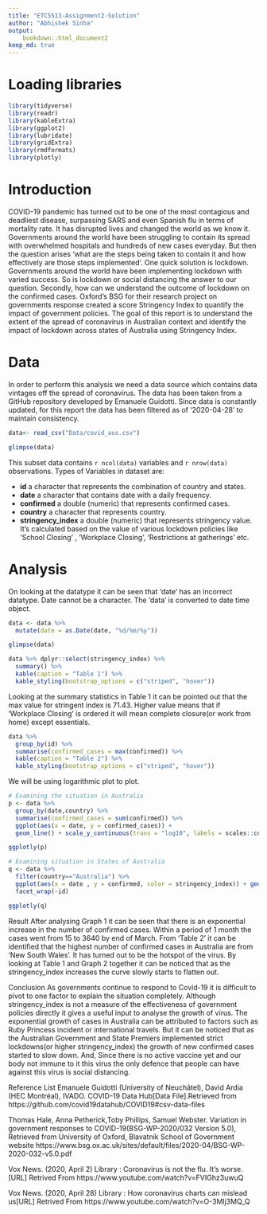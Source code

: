 ```yaml
---
title: "ETC5513-Assignment2-Solution"
author: "Abhishek Sinha"
output: 
    bookdown::html_document2
keep_md: true
---
```


# Loading libraries

```r
library(tidyverse)
library(readr)
library(kableExtra)
library(ggplot2)
library(lubridate)
library(gridExtra)
library(rmdformats)
library(plotly)
```

# Introduction
COVID-19 pandemic has turned out to be one of the most contagious and deadliest disease, surpassing SARS and even Spanish flu in terms of mortality rate. It has disrupted lives and changed the world as we know it. Governments around the world have been struggling to contain its spread with overwhelmed hospitals and hundreds of new cases everyday. But then the question arises ‘what are the steps being taken to contain it and how effectively are those steps implemented’. One quick solution is lockdown. Governments around the world have been implementing lockdown with varied success. So is lockdown or social distancing the answer to our question. 
Secondly, how can we understand the outcome of lockdown on the confirmed cases. Oxford’s BSG for their research project on governments response created a score Stringency Index to quantify the impact of government policies.
The goal of this report is to understand the extent of the spread of coronavirus in Australian context and identify the impact of lockdown across states of Australia using Stringency Index.

# Data
In order to perform this analysis we need a data source which contains data vintages off the spread of coronavirus. The data has been taken from a GitHub repository developed by Emanuele Guidotti. Since data is constantly updated, for this report the data has been filtered as of ‘2020-04-28’ to maintain consistency.

```r
data<- read_csv("Data/covid_aus.csv")
```

```r
glimpse(data)
```

This subset data contains `r ncol(data)` variables and `r nrow(data)` observations. Types of Variables in dataset are:

- **id** a character that represents the combination of country and states.
- **date** a character that contains date with a daily frequency.
- **confirmed** a double (numeric) that represents confirmed cases.
- **country** a character  that represents country.
- **stringency_index** a double (numeric) that represents stringency value. It's calculated based on the value of various lockdown policies like ‘School Closing’ , ‘Workplace Closing’, ‘Restrictions at gatherings’ etc. 

# Analysis

On looking at the datatype it can be seen that ‘date’ has an incorrect datatype. Date cannot be a character. The ‘data’ is converted to date time object. 
```r
data <- data %>% 
  mutate(date = as.Date(date, "%d/%m/%y"))

glimpse(data)
```

```r
data %>% dplyr::select(stringency_index) %>%
  summary() %>%
  kable(caption = "Table 1") %>%
  kable_styling(bootstrap_options = c("striped", "hover"))
```

Looking at the summary statistics in Table 1 it can be pointed out that the max value for stringent index is 71.43. Higher value means that if ‘Workplace Closing’ is ordered it will mean complete closure(or work from home) except essentials. 

```r
data %>%
  group_by(id) %>%
  summarise(confirmed_cases = max(confirmed)) %>%
  kable(caption = "Table 2") %>%
  kable_styling(bootstrap_options = c("striped", "hover"))
```

We will be using logarithmic plot to plot.
```r
# Examining the situation in Australia
p <- data %>%
  group_by(date,country) %>%
  summarise(confirmed_cases = sum(confirmed)) %>%
  ggplot(aes(x = date, y = confirmed_cases)) +
  geom_line() + scale_y_continuous(trans = "log10", labels = scales::comma)

ggplotly(p)
```

```r
# Examining situation in States of Australia 
q <- data %>%
  filter(country=="Australia") %>%
  ggplot(aes(x = date , y = confirmed, color = stringency_index)) + geom_line() +
  facet_wrap(~id)

ggplotly(q)
```

Result
After analysing Graph 1 it can be seen that there is an exponential increase in the number of confirmed cases. Within a period of 1 month the cases went from 15 to 3640 by end of March. From ‘Table 2' it can be identified that the highest number of confirmed cases in Australia are from ‘New South Wales’. It has turned out to be the hotspot of the virus. By looking at Table 1 and Graph 2 together it can be noticed that as the stringency_index increases the curve slowly starts to flatten out.

Conclusion
As governments continue to respond to Covid-19 it is difficult to pivot to one factor to explain the situation completely. Although stringency_index is not a measure of the effectiveness of government policies directly it gives a useful input to analyse the growth of virus. The exponential growth of cases in Australia can be attributed to factors such as Ruby Princess incident or international travels. But it can be noticed that as the Australian Government and State Premiers implemented strict lockdowns(or higher stringency_index) the growth of new confirmed cases started to slow down. And, Since there is no active vaccine yet and our body not immune to it this virus the only defence that people can have against this virus is social distancing.

Reference List
Emanuele Guidotti (University of Neuchâtel), David Ardia (HEC Montréal), IVADO. COVID-19 Data Hub[Data File].Retrieved from https://github.com/covid19datahub/COVID19#csv-data-files

Thomas Hale, Anna Petherick,Toby Phillips, Samuel Webster. Variation in government responses to COVID-19(BSG-WP-2020/032 Version 5.0), Retrieved from University of Oxford, Blavatnik School of Government website https://www.bsg.ox.ac.uk/sites/default/files/2020-04/BSG-WP-2020-032-v5.0.pdf

Vox News. (2020, April 2) Library : Coronavirus is not the flu. It's worse.[URL] Retrived From https://www.youtube.com/watch?v=FVIGhz3uwuQ

Vox News. (2020, April 28) Library : How coronavirus charts can mislead us[URL] Retrived From
https://www.youtube.com/watch?v=O-3Mlj3MQ_Q
